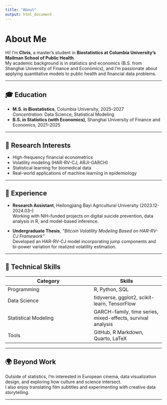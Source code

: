 ```yaml
---
title: "About"
output: html_document
---
```


# About Me

Hi! I'm **Chris**, a master's student in **Biostatistics at Columbia University’s Mailman School of Public Health**.  
My academic background is in statistics and economics (B.S. from Shanghai University of Finance and Economics), and I’m passionate about applying quantitative models to public health and financial data problems.

---

## 🎓 Education

- **M.S. in Biostatistics**, Columbia University, 2025–2027  
  *Concentration:* Data Science, Statistical Modeling  
- **B.S. in Statistics (with Economics)**, Shanghai University of Finance and Economics, 2021–2025  

---

## 🔬 Research Interests

- High-frequency financial econometrics  
- Volatility modeling (HAR-RV-CJ, ARJI-GARCH)  
- Statistical learning for biomedical data  
- Real-world applications of machine learning in epidemiology  

---

## 💼 Experience

- **Research Assistant**, Heilongjiang Bayi Agricultural University (2023.12-2024.03–)  
  Working with NIH-funded projects on digital suicide prevention, data analysis in R, and model-based inference.

- **Undergraduate Thesis**, *“Bitcoin Volatility Modeling Based on HAR-RV-CJ Framework”*  
  Developed an HAR-RV-CJ model incorporating jump components and bi-power variation for realized volatility estimation.

---

## 🧰 Technical Skills

| Category | Skills |
|-----------|---------|
| Programming | R, Python, SQL |
| Data Science | tidyverse, ggplot2, scikit-learn, TensorFlow |
| Statistical Modeling | GARCH-family, time series, mixed-effects, survival analysis |
| Tools | GitHub, R Markdown, Quarto, LaTeX |

---

## 🌍 Beyond Work

Outside of statistics, I’m interested in European cinema, data visualization design, and exploring how culture and science intersect.  
I also enjoy translating film subtitles and experimenting with creative data storytelling.

---

